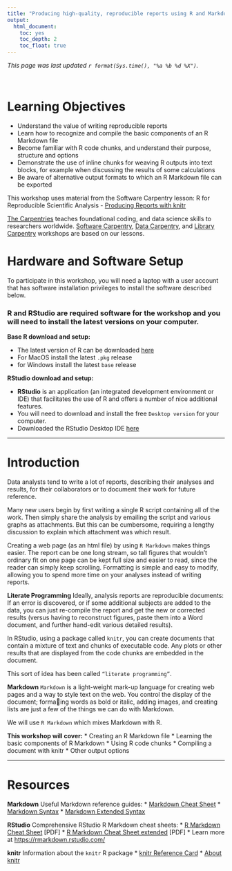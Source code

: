 ```yaml
---
title: "Producing high-quality, reproducible reports using R and Markdown"
output:
  html_document:
    toc: yes
    toc_depth: 2
    toc_float: true
---
```


_This page was last updated `r format(Sys.time(), "%a %b %d %X")`._

<br>



# Learning Objectives

* Understand the value of writing reproducible reports
* Learn how to recognize and compile the basic components of an R Markdown file
* Become familiar with R code chunks, and understand their purpose, structure and options
* Demonstrate the use of inline chunks for weaving R outputs into text blocks, for example when discussing the results of some calculations
* Be aware of alternative output formats to which an R Markdown file can be exported


This workshop uses material from the Software Carpentry lesson: R for Reproducible Scientific Analysis - [Producing Reports with knitr](http://swcarpentry.github.io/r-novice-gapminder/15-knitr-markdown/index.html)

[The Carpentries](https://carpentries.org/) teaches foundational coding, and data science skills to researchers worldwide. [Software Carpentry](https://software-carpentry.org/), [Data Carpentry](https://datacarpentry.org/), and [Library Carpentry](https://librarycarpentry.org/) workshops are based on our lessons.

# Hardware and Software Setup

To participate in this workshop, you will need a laptop with a user account that has software installation privileges to install the software described below.


### R and RStudio are required software for the workshop and you will need to install the latest versions on your computer.

**Base R download and setup:**

  * The latest version of R can be downloaded [here](https://cloud.r-project.org)
  * For MacOS install the latest `.pkg` release
  * for Windows install the latest `base` release

**RStudio download and setup:**

* **RStudio** is an application (an integrated development environment or IDE) that facilitates the use of R and offers a number of nice additional features.
* You will need to download and install the free `Desktop version` for your computer.
* Downloaded the RStudio Desktop IDE [here](https://www.rstudio.com/products/rstudio/download/)  

---

# Introduction
Data analysts tend to write a lot of reports, describing their analyses and results, for their collaborators or to document their work for future reference.

Many new users begin by first writing a single R script containing all of the work. Then simply share the analysis by emailing the script and various graphs as attachments. But this can be cumbersome, requiring a lengthy discussion to explain which attachment was which result.

Creating a web page (as an html file) by using `R Markdown` makes things easier. The report can be one long stream, so tall figures that wouldn’t ordinary fit on one page can be kept full size and easier to read, since the reader can simply keep scrolling. Formatting is simple and easy to modify, allowing you to spend more time on your analyses instead of writing reports.

**Literate Programming**
Ideally, analysis reports are reproducible documents: If an error is discovered, or if some additional subjects are added to the data, you can just re-compile the report and get the new or corrected results (versus having to reconstruct figures, paste them into a Word document, and further hand-edit various detailed results).

In RStudio, using a package called `knitr`, you can create documents that contain a mixture of text and chunks of executable code.  Any plots or other results that are displayed from the code chunks are embedded in the document.  

This sort of idea has been called `“literate programming”`.

**Markdown**
`Markdown` is a light-weight mark-up language for creating web pages and a way to style text on the web. You control the display of the document; formaing words as bold or italic, adding images, and creating lists are just a few of the things we can do with Markdown.

We will use `R Markdown` which mixes Markdown with R.     

**This workshop will cover:**
* Creating an R Markdown file
* Learning the basic components of R Markdown
* Using R code chunks
* Compiling a document with knitr
* Other output options



---
# Resources

**Markdown**
Useful Markdown reference guides:
* [Markdown Cheat Sheet](https://www.markdownguide.org/cheat-sheet/)
* [Markdown Syntax](https://guides.github.com/pdfs/markdown-cheatsheet-online.pdf)
* [Markdown Extended Syntax](https://www.markdownguide.org/extended-syntax)

**RStudio**
Comprehensive RStudio R Markdown cheat sheets:
* [R Markdown Cheat Sheet](https://rstudio.com/wp-content/uploads/2015/02/rmarkdown-cheatsheet.pdf) [PDF]
* [R Markdown Cheat Sheet extended](https://rstudio.com/wp-content/uploads/2016/03/rmarkdown-cheatsheet-2.0.pdf) [PDF]
* Learn more at [https://rmarkdown.rstudio.com/](https://rmarkdown.rstudio.com/)

**knitr**
Information about the `knitr` R package
* [knitr Reference Card](https://cran.r-project.org/web/packages/knitr/vignettes/knitr-refcard.pdf)
* [About knitr](https://yihui.org/knitr/)
